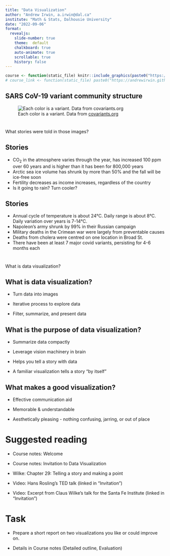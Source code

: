 ```yaml
---
title: "Data Visualization"
author: "Andrew Irwin, a.irwin@dal.ca"
institute: "Math & Stats, Dalhousie University"
date: "2022-09-06"
format:
  revealjs:
    slide-number: true
    theme:  default
    chalkboard: true
    auto-animate: true
    scrollable: true
    history: false
---
```


```r
course <- function(static_file) knitr::include_graphics(paste0("https://andrewirwin.github.io/data-viz-notes/lessons/static/", static_file))
# course_link <- function(static_file) paste0("https://andrewirwin.github.io/data-viz-notes/lessons/static/", static_file)
```


## {background-image="static/L01-mlo_two_years.png" background-size="contain" background-repeat="no-repeat" }

## {background-image="static/L01-mlo_full_record.png" background-size="contain" background-repeat="no-repeat" }

## {background-image="static/L01-mlo_co2_800k.png" background-size="contain" background-repeat="no-repeat"}

## {background-image="static/L01-sea-ice-volume.png" background-size="contain" background-repeat="no-repeat" background-color="black" }

## {background-image="static/L01-gapminder-fertility-income.png" background-size="contain" background-repeat="no-repeat" }

## {background-image="static/L01-env-canada-halifax-snapshot.png" background-size="contain" background-repeat="no-repeat" }

## {background-image="static/L01-weatherspark-hfx-temperature.png" background-size="contain" background-repeat="no-repeat" }

## {background-image="static/L01-Minard.png" background-size="contain" background-repeat="no-repeat" }

## {background-image="static/L01-Nightingale-mortality.jpeg" background-size="contain" background-repeat="no-repeat" }

## {background-image="static/L01-snow-cholera-map-1.png" background-size="contain" background-repeat="no-repeat" }

## SARS CoV-19 variant community structure {.smaller}

![Each color is a variant. Data from [covariants.org](https://covariants.org/)](static/L01-covariants-org-2022-08-29.png)


# {background-color="black" visibility="uncounted"}
::: {.r-fit-text}
What stories were told in those images?
:::

## Stories

::: {.incremental}
* CO<sub>2</sub> in the atmosphere varies through the year, has increased 100 ppm over 60 years and is higher than it has been for 800,000 years
* Arctic sea ice volume has shrunk by more than 50% and the fall will be ice-free soon
* Fertility decreases as income increases, regardless of the country
* Is it going to rain? Turn cooler?
:::

## Stories

::: {.incremental}
* Annual cycle of temperature is about 24°C. Daily range is about 8°C. Daily variation over years is 7-14°C.
* Napoleon's army shrunk by 99% in their Russian campaign
* Military deaths in the Crimean war were largely from preventable causes
* Deaths from cholera were centred on one location in Broad St.
* There have been at least 7 major covid variants, persisting for 4-6 months each
:::

# {background-color="black" visibility="uncounted"}
::: {.r-fit-text}
What is data visualization?
:::

## What is data visualization?

* Turn data into images

* Iterative process to explore data

* Filter, summarize, and present data


## What is the purpose of data visualization?

* Summarize data compactly

* Leverage vision machinery in brain 

* Helps you tell a story with data

* A familiar visualization tells a story "by itself"


## What makes a good visualization?

* Effective communication aid

* Memorable & understandable

* Aesthetically pleasing - nothing confusing, jarring, or out of place


# Suggested reading

* Course notes: Welcome

* Course notes: Invitation to Data Visualization

* Wilke: Chapter 29: Telling a story and making a point

* Video: Hans Rosling's TED talk (linked in "Invitation")

* Video: Excerpt from Claus Wilke's talk for the Santa Fe Institute (linked in "Invitation")


# Task {background-color="black" visibility="uncounted"}

* Prepare a short report on two visualizations you like or could improve on.

* Details in Course notes (Detailed outline, Evaluation)


